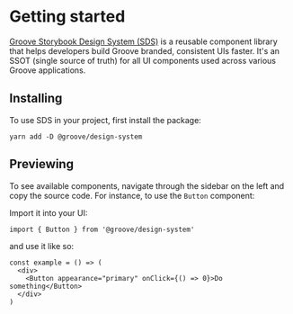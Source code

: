<Meta title="Docs|Getting Started" />

# Getting started

[Groove Storybook Design System (SDS)](https://sds.groovehq.com) is a reusable component library that helps developers build Groove branded, consistent UIs faster. It's an SSOT (single source of truth) for all UI components used across various Groove applications.

## Installing

To use SDS in your project, first install the package:

    yarn add -D @groove/design-system

## Previewing

To see available components, navigate through the sidebar on the left and copy the source code. For instance, to use the `Button` component:

Import it into your UI:

`import { Button } from '@groove/design-system'`

and use it like so:

```
const example = () => (
  <div>
    <Button appearance="primary" onClick={() => 0}>Do something</Button>
  </div>
)
```
